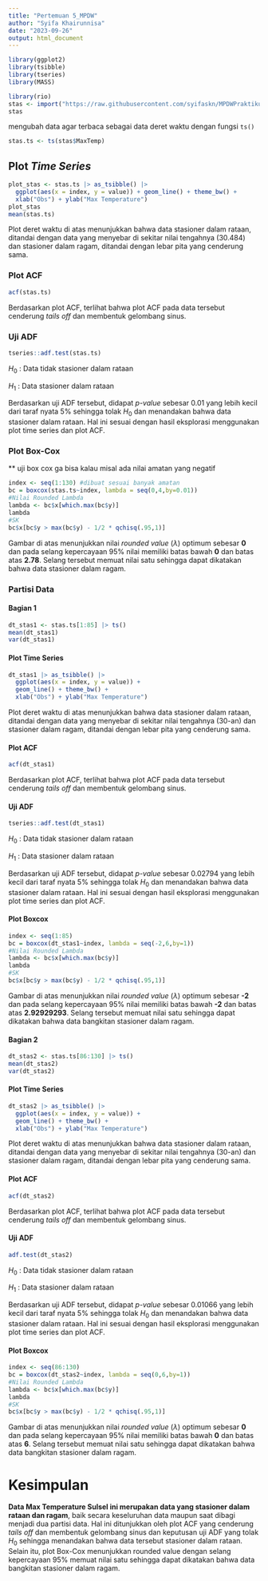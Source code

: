 ---
title: "Pertemuan 5_MPDW"
author: "Syifa Khairunnisa"
date: "2023-09-26"
output: html_document
---

```{r}
library(ggplot2)
library(tsibble)
library(tseries)
library(MASS)
```

```{r}
library(rio)
stas <- import("https://raw.githubusercontent.com/syifaskn/MPDWPraktikum/main/Pertemuan%205/DataTempSulsel.csv")
stas
```

mengubah data agar terbaca sebagai data deret waktu dengan fungsi `ts()`

```{r}
stas.ts <- ts(stas$MaxTemp)
```

## Plot *Time Series*

```{r}
plot_stas <- stas.ts |> as_tsibble() |> 
  ggplot(aes(x = index, y = value)) + geom_line() + theme_bw() +
  xlab("Obs") + ylab("Max Temperature")
plot_stas
mean(stas.ts)
```

Plot deret waktu di atas menunjukkan bahwa data stasioner dalam rataan, ditandai dengan data yang menyebar di sekitar nilai tengahnya (30.484) dan stasioner dalam ragam, ditandai dengan lebar pita yang cenderung sama.

### Plot ACF

```{r}
acf(stas.ts)
```

Berdasarkan plot ACF, terlihat bahwa plot ACF pada data tersebut cenderung *tails off* dan membentuk gelombang sinus.

### Uji ADF

```{r}
tseries::adf.test(stas.ts)
```

$H_0$ : Data tidak stasioner dalam rataan

$H_1$ : Data stasioner dalam rataan

Berdasarkan uji ADF tersebut, didapat *p-value* sebesar 0.01 yang lebih kecil dari taraf nyata 5% sehingga tolak $H_0$ dan menandakan bahwa data stasioner dalam rataan. Hal ini sesuai dengan hasil eksplorasi menggunakan plot time series dan plot ACF.

### Plot Box-Cox

\*\* uji box cox ga bisa kalau misal ada nilai amatan yang negatif

```{r}
index <- seq(1:130) #dibuat sesuai banyak amatan
bc = boxcox(stas.ts~index, lambda = seq(0,4,by=0.01))
#Nilai Rounded Lambda
lambda <- bc$x[which.max(bc$y)]
lambda
#SK
bc$x[bc$y > max(bc$y) - 1/2 * qchisq(.95,1)]
```

Gambar di atas menunjukkan nilai *rounded value* ($\lambda$) optimum sebesar **0** dan pada selang kepercayaan 95% nilai memiliki batas bawah **0** dan batas atas **2.78**. Selang tersebut memuat nilai satu sehingga dapat dikatakan bahwa data stasioner dalam ragam.

### Partisi Data

#### Bagian 1

```{r}
dt_stas1 <- stas.ts[1:85] |> ts()
mean(dt_stas1)
var(dt_stas1)
```

#### Plot Time Series

```{r}
dt_stas1 |> as_tsibble() |> 
  ggplot(aes(x = index, y = value)) +
  geom_line() + theme_bw() +
  xlab("Obs") + ylab("Max Temperature")
```

Plot deret waktu di atas menunjukkan bahwa data stasioner dalam rataan, ditandai dengan data yang menyebar di sekitar nilai tengahnya (30-an) dan stasioner dalam ragam, ditandai dengan lebar pita yang cenderung sama.

#### Plot ACF

```{r}
acf(dt_stas1)
```

Berdasarkan plot ACF, terlihat bahwa plot ACF pada data tersebut cenderung *tails off* dan membentuk gelombang sinus.

#### Uji ADF

```{r}
tseries::adf.test(dt_stas1)
```

$H_0$ : Data tidak stasioner dalam rataan

$H_1$ : Data stasioner dalam rataan

Berdasarkan uji ADF tersebut, didapat *p-value* sebesar 0.02794 yang lebih kecil dari taraf nyata 5% sehingga tolak $H_0$ dan menandakan bahwa data stasioner dalam rataan. Hal ini sesuai dengan hasil eksplorasi menggunakan plot time series dan plot ACF.

#### Plot Boxcox

```{r}
index <- seq(1:85)
bc = boxcox(dt_stas1~index, lambda = seq(-2,6,by=1))
#Nilai Rounded Lambda
lambda <- bc$x[which.max(bc$y)]
lambda
#SK
bc$x[bc$y > max(bc$y) - 1/2 * qchisq(.95,1)]
```

Gambar di atas menunjukkan nilai *rounded value* ($\lambda$) optimum sebesar **-2** dan pada selang kepercayaan 95% nilai memiliki batas bawah **-2** dan batas atas **2.92929293**. Selang tersebut memuat nilai satu sehingga dapat dikatakan bahwa data bangkitan stasioner dalam ragam.

#### Bagian 2

```{r}
dt_stas2 <- stas.ts[86:130] |> ts()
mean(dt_stas2)
var(dt_stas2)
```

#### Plot Time Series

```{r}
dt_stas2 |> as_tsibble() |> 
  ggplot(aes(x = index, y = value)) +
  geom_line() + theme_bw() +
  xlab("Obs") + ylab("Max Temperature")
```

Plot deret waktu di atas menunjukkan bahwa data stasioner dalam rataan, ditandai dengan data yang menyebar di sekitar nilai tengahnya (30-an) dan stasioner dalam ragam, ditandai dengan lebar pita yang cenderung sama.

#### Plot ACF

```{r}
acf(dt_stas2)
```

Berdasarkan plot ACF, terlihat bahwa plot ACF pada data tersebut cenderung *tails off* dan membentuk gelombang sinus.

#### Uji ADF

```{r}
adf.test(dt_stas2)
```

$H_0$ : Data tidak stasioner dalam rataan

$H_1$ : Data stasioner dalam rataan

Berdasarkan uji ADF tersebut, didapat *p-value* sebesar 0.01066 yang lebih kecil dari taraf nyata 5% sehingga tolak $H_0$ dan menandakan bahwa data stasioner dalam rataan. Hal ini sesuai dengan hasil eksplorasi menggunakan plot time series dan plot ACF.

#### Plot Boxcox

```{r}
index <- seq(86:130)
bc = boxcox(dt_stas2~index, lambda = seq(0,6,by=1))
#Nilai Rounded Lambda
lambda <- bc$x[which.max(bc$y)]
lambda
#SK
bc$x[bc$y > max(bc$y) - 1/2 * qchisq(.95,1)]
```

Gambar di atas menunjukkan nilai *rounded value* ($\lambda$) optimum sebesar **0** dan pada selang kepercayaan 95% nilai memiliki batas bawah **0** dan batas atas **6**. Selang tersebut memuat nilai satu sehingga dapat dikatakan bahwa data bangkitan stasioner dalam ragam.

# Kesimpulan

**Data Max Temperature Sulsel ini merupakan data yang stasioner dalam rataan dan ragam**, baik secara keseluruhan data maupun saat dibagi menjadi dua partisi data. Hal ini ditunjukkan oleh plot ACF yang cenderung *tails off* dan membentuk gelombang sinus dan keputusan uji ADF yang tolak $H_0$ sehingga menandakan bahwa data tersebut stasioner dalam rataan. Selain itu, plot Box-Cox menunjukkan rounded value dengan selang kepercayaan 95% memuat nilai satu sehingga dapat dikatakan bahwa data bangkitan stasioner dalam ragam.
